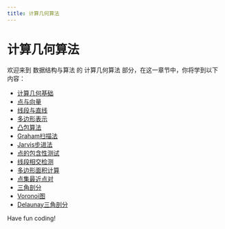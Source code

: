```yaml
---
title: 计算几何算法
---
```


# 计算几何算法

欢迎来到 数据结构与算法 的 计算几何算法 部分，在这一章节中，你将学到以下内容：

- [计算几何基础](./0-computational-geometry-basis.mdx)
- [点与向量](./1-points-and-vectors.mdx)
- [线段与直线](./2-segments-lines.mdx)
- [多边形表示](./3-polygonal-representation.mdx)
- [凸包算法](./4-convex-hull-algorithm.mdx)
- [Graham扫描法](./5-graham-scanning.mdx)
- [Jarvis步进法](./6-jarvis-stepping-method.mdx)
- [点的包含性测试](./7-inclusion-testing-of-points.mdx)
- [线段相交检测](./8-line-segment-intersection-detection.mdx)
- [多边形面积计算](./9-polygon-area-calculation.mdx)
- [点集最近点对](./10-pointset-recent-pairs.mdx)
- [三角剖分](./11-triangulation.mdx)
- [Voronoi图](./12-voronoi-diagram.mdx)
- [Delaunay三角剖分](./13-delaunay-triangulation.mdx)

Have fun coding!